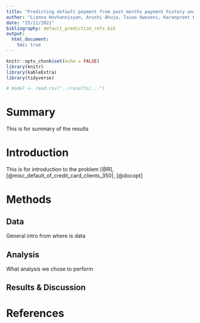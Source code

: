 ```yaml
---
title: "Predicting default payment from past months payment history and client characteristics"
author: "Lianna Hovhannisyan, Arushi Ahuja, Taiwo Owoseni, Karanpreet Kaur"
date: "25/11/2021"
bibliography: default_prediction_refs.bib
output:
  html_document:
    toc: true
---
```


```r
knitr::opts_chunk$set(echo = FALSE)
library(knitr)
library(kableExtra)
library(tidyverse)
```


```r
# model <- read.csv("../results/...")
```

# Summary

This is for summary of the results

# Introduction

This is for introduction to the problem [@R], [@misc_default_of_credit_card_clients_350], [@docopt]

# Methods

## Data 

General intro from where is data

## Analysis

What analysis we chose to perform 

## Results & Discussion

# References